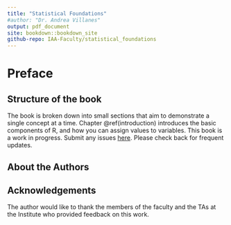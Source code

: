 ```yaml
--- 
title: "Statistical Foundations"
#author: "Dr. Andrea Villanes"
output: pdf_document
site: bookdown::bookdown_site
github-repo: IAA-Faculty/statistical_foundations
---
```


# Preface {.unnumbered}

## Structure of the book {-}

The book is broken down into small sections that aim to demonstrate a single concept at a time. Chapter \@ref(introduction) introduces the basic components of R, and how you can assign values to variables. This book is a work in progress. Submit any issues  [here](https://https://github.com/IAA-Faculty/statistical_foundations/issues). Please check back for frequent updates. 

## About the Authors {-}


## Acknowledgements {-}

The author would like to thank the members of the faculty and the TAs at the Institute who provided feedback on this work.
